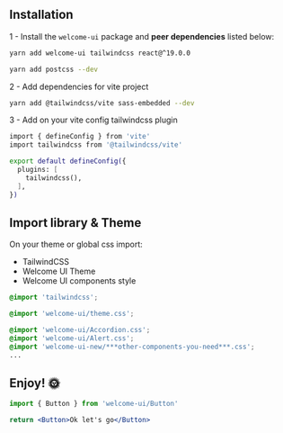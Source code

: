 ## Installation

1 - Install the `welcome-ui` package and **peer dependencies** listed below:

```bash
yarn add welcome-ui tailwindcss react@^19.0.0
```

```bash
yarn add postcss --dev
```

2 - Add dependencies for vite project

```bash
yarn add @tailwindcss/vite sass-embedded --dev
```

3 - Add on your vite config tailwindcss plugin

```bash
import { defineConfig } from 'vite'
import tailwindcss from '@tailwindcss/vite'

export default defineConfig({
  plugins: [
    tailwindcss(),
  ],
})
```

## Import library & Theme

On your theme or global css import:

- TailwindCSS
- Welcome UI Theme
- Welcome UI components style

```css
@import 'tailwindcss';

@import 'welcome-ui/theme.css';

@import 'welcome-ui/Accordion.css';
@import 'welcome-ui/Alert.css';
@import 'welcome-ui-new/***other-components-you-need***.css';
...
```

## Enjoy! 🌞

```jsx
import { Button } from 'welcome-ui/Button'

return <Button>Ok let's go</Button>
```
